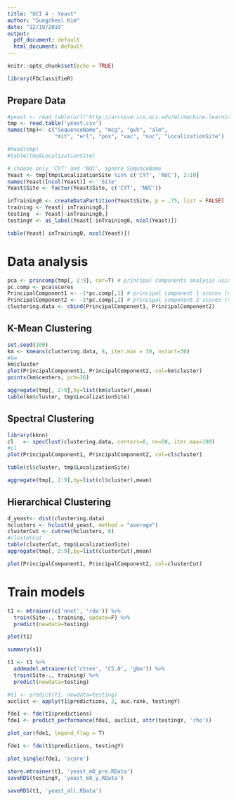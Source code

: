 ```yaml
---
title: "UCI 4 - Yeast"
author: "Sungcheol Kim"
date: "12/19/2019"
output:
  pdf_document: default
  html_document: default
---
```


```r
knitr::opts_chunk$set(echo = TRUE)

library(FDclassifieR)
```

## Prepare Data

```r
#yeast <- read_table(url("http://archive.ics.uci.edu/ml/machine-learning-databases/yeast/yeast.data"))
tmp <- read.table('yeast.csv')
names(tmp)<- c("SequenceName", "mcg", "gvh", "alm", 
               "mit", "erl", "pox", "vac", "nuc", "LocalizationSite")

#head(tmp)
#table(tmp$LocalizationSite)

# choose only 'CYT' and 'NUC', ignore SequnceName
Yeast <- tmp[tmp$LocalizationSite %in% c('CYT', 'NUC'), 2:10]
names(Yeast)[ncol(Yeast)] <- 'Site'
Yeast$Site <- factor(Yeast$Site, c('CYT', 'NUC'))

inTraining0 <- createDataPartition(Yeast$Site, p = .75, list = FALSE)
training <- Yeast[ inTraining0,]
testing  <- Yeast[-inTraining0,]
testingY <- as_label(Yeast[-inTraining0, ncol(Yeast)])
```

```r
table(Yeast[ inTraining0, ncol(Yeast)])
```

# Data analysis

```r
pca <- princomp(tmp[, 2:9], cor=T) # principal components analysis using correlation matrix
pc.comp <- pca$scores
PrincipalComponent1 <- -1*pc.comp[,1] # principal component 1 scores (negated for convenience)
PrincipalComponent2 <- -1*pc.comp[,2] # principal component 2 scores (negated for convenience)
clustering.data <- cbind(PrincipalComponent1, PrincipalComponent2)
```

## K-Mean Clustering

```r
set.seed(100)
km <- kmeans(clustering.data, 8, iter.max = 30, nstart=30)
#km
km$cluster
plot(PrincipalComponent1, PrincipalComponent2, col=km$cluster)
points(km$centers, pch=16)

aggregate(tmp[, 2:9],by=list(km$cluster),mean)
table(km$cluster, tmp$LocalizationSite)
```

## Spectral Clustering

```r
library(kknn)
cl   <- specClust(clustering.data, centers=8, nn=50, iter.max=100) 
#cl
plot(PrincipalComponent1, PrincipalComponent2, col=cl$cluster)

table(cl$cluster, tmp$LocalizationSite)

aggregate(tmp[, 2:9],by=list(cl$cluster),mean)
```

## Hierarchical Clustering

```r
d_yeast<- dist(clustering.data)
hclusters <- hclust(d_yeast, method = "average")
clusterCut <- cutree(hclusters, 8)
#clusterCut
table(clusterCut, tmp$LocalizationSite)
aggregate(tmp[, 2:9],by=list(clusterCut),mean)

plot(PrincipalComponent1, PrincipalComponent2, col=clusterCut)
```

# Train models

```r
t1 <- mtrainer(c('nnet', 'rda')) %>%
  train(Site~., training, update=F) %>%
  predict(newdata=testing)
```

```r
plot(t1)
```

```r
summary(s1)
```


```r
t1 <- t1 %>%
  addmodel.mtrainer(c('ctree', 'C5.0', 'gbm')) %>%
  train(Site~., training) %>%
  predict(newdata=testing)
```

```r
#t1 <- predict(t1, newdata=testing)
auclist <- apply(t1$predictions, 2, auc.rank, testingY)

fde1 <- fde(t1$predictions)
fde1 <- predict_performance(fde1, auclist, attr(testingY, 'rho'))
```

```r
plot_cor(fde1, legend_flag = T)
```

```r
fde1 <- fde(t1$predictions, testingY)
```

```r
plot_single(fde1, 'score')
```

```r
store.mtrainer(t1, 'yeast_m8_pre.RData')
saveRDS(testingY, 'yeast_m8_y.RData')
```

```r
saveRDS(t1, 'yeast_all.RData')
```
